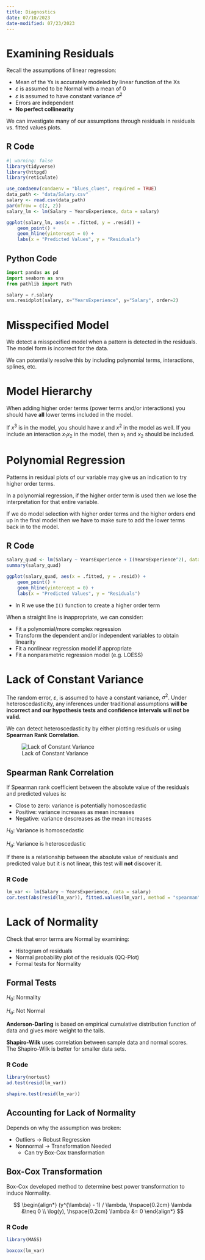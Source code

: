```yaml
---
title: Diagnostics
date: 07/10/2023
date-modified: 07/23/2023
---
```


# Examining Residuals

Recall the assumptions of linear regression:

-   Mean of the Ys is accurately modeled by linear function of the Xs
-   $\varepsilon$ is assumed to be Normal with a mean of 0
-   $\varepsilon$ is assumed to have constant variance $\sigma^2$
-   Errors are independent
-   **No perfect collinearity**

We can investigate many of our assumptions through residuals in residuals vs. fitted values plots.

## R Code

```r
#| warning: false
library(tidyverse)
library(httpgd)
library(reticulate)

use_condaenv(condaenv = "blues_clues", required = TRUE)
data_path <- "data/Salary.csv"
salary <- read.csv(data_path)
par(mfrow = c(2, 2))
salary_lm <- lm(Salary ~ YearsExperience, data = salary)

ggplot(salary_lm, aes(x = .fitted, y = .resid)) +
    geom_point() +
    geom_hline(yintercept = 0) +
    labs(x = "Predicted Values", y = "Residuals")
```

## Python Code

```python
import pandas as pd
import seaborn as sns
from pathlib import Path

salary = r.salary
sns.residplot(salary, x="YearsExperience", y="Salary", order=2)
```

# Misspecified Model

We detect a misspecified model when a pattern is detected in the residuals. The model form is incorrect for the data.

We can potentially resolve this by including polynomial terms, interactions, splines, etc.

# Model Hierarchy

When adding higher order terms (power terms and/or interactions) you should have **all** lower terms included in the model.

If $x^3$ is in the model, you should have $x$ and $x^2$ in the model as well. If you include an interaction $x_1x_2$ in the model, then $x_1$ and $x_2$ should be included.

# Polynomial Regression

Patterns in residual plots of our variable may give us an indication to try higher order terms.

In a polynomial regression, if the higher order term is used then we lose the interpretation for that entire variable.

If we do model selection with higher order terms and the higher orders end up in the final model then we have to make sure to add the lower terms back in to the model.

## R Code

```r
salary_quad <- lm(Salary ~ YearsExperience + I(YearsExperience^2), data = salary)
summary(salary_quad)

ggplot(salary_quad, aes(x = .fitted, y = .resid)) +
    geom_point() +
    geom_hline(yintercept = 0) +
    labs(x = "Predicted Values", y = "Residuals")
```

-   In R we use the `I()` function to create a higher order term

When a straight line is inappropriate, we can consider:

-   Fit a polynomial/more complex regression
-   Transform the dependent and/or independent variables to obtain linearity
-   Fit a nonlinear regression model if appropriate
-   Fit a nonparametric regression model (e.g. LOESS)

# Lack of Constant Variance

The random error, $\varepsilon$, is assumed to have a constant variance, $\sigma^2$. Under heteroscedasticity, any inferences under traditional assumptions **will be incorrect and our hypothesis tests and confidence intervals will not be valid.**

We can detect heteroscedasticity by either plotting residuals or using **Spearman Rank Correlation**.

![Lack of Constant Variance](images/heteroscedasticity.png)

## Spearman Rank Correlation

If Spearman rank coefficient between the absolute value of the residuals and predicted values is:

-   Close to zero: variance is potentially homoscedastic
-   Positive: variance increases as mean increases
-   Negative: variance descreases as the mean increases

::: text-center
$H_0:$ Variance is homoscedastic

$H_a:$ Variance is heteroscedastic
:::

If there is a relationship between the absolute value of residuals and predicted value but it is not linear, this test will **not** discover it.

### R Code

```r
lm_var <- lm(Salary ~ YearsExperience, data = salary)
cor.test(abs(resid(lm_var)), fitted.values(lm_var), method = "spearman", exact = T)
```

# Lack of Normality

Check that error terms are Normal by examining:

-   Histogram of residuals
-   Normal probability plot of the residuals (QQ-Plot)
-   Formal tests for Normality

## Formal Tests

::: text-center
$H_0:$ Normality

$H_a:$ Not Normal
:::

**Anderson-Darling** is based on empirical cumulative distribution function of data and gives more weight to the tails.

**Shapiro-Wilk** uses correlation between sample data and normal scores. The Shapiro-Wilk is better for smaller data sets.

### R Code

```r
library(nortest)
ad.test(resid(lm_var))

shapiro.test(resid(lm_var))
```

## Accounting for Lack of Normality

Depends on why the assumption was broken:

-   Outliers $\rightarrow$ Robust Regression
-   Nonnormal $\rightarrow$ Transformation Needed
    -   Can try Box-Cox transformation

## Box-Cox Transformation

Box-Cox developed method to determine best power transformation to induce Normality.

$$
\begin{align*}
(y^{\lambda} - 1) / \lambda, \hspace{0.2cm} \lambda &\neq 0 \\
\log(y), \hspace{0.2cm} \lambda &= 0
\end{align*}
$$

### R Code

```r
library(MASS)

boxcox(lm_var)
```